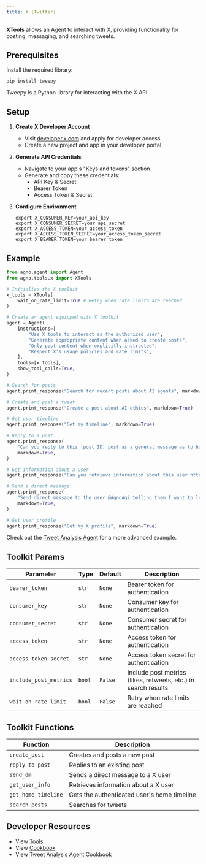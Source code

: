 ```yaml
---
title: X (Twitter)
---
```


**XTools** allows an Agent to interact with X, providing functionality for posting, messaging, and searching tweets.

## Prerequisites

Install the required library:

```shell
pip install tweepy
```

<Info>Tweepy is a Python library for interacting with the X API.</Info>

## Setup

1. **Create X Developer Account**
   - Visit [developer.x.com](https://developer.x.com) and apply for developer access
   - Create a new project and app in your developer portal

2. **Generate API Credentials**
   - Navigate to your app's "Keys and tokens" section
   - Generate and copy these credentials:
     - API Key & Secret
     - Bearer Token  
     - Access Token & Secret

3. **Configure Environment**
   ```shell
   export X_CONSUMER_KEY=your_api_key
   export X_CONSUMER_SECRET=your_api_secret
   export X_ACCESS_TOKEN=your_access_token
   export X_ACCESS_TOKEN_SECRET=your_access_token_secret
   export X_BEARER_TOKEN=your_bearer_token
   ```

## Example

```python cookbook/tools/x_tools.py
from agno.agent import Agent
from agno.tools.x import XTools

# Initialize the X toolkit
x_tools = XTools(
    wait_on_rate_limit=True # Retry when rate limits are reached
) 

# Create an agent equipped with X toolkit
agent = Agent(
    instructions=[
        "Use X tools to interact as the authorized user",
        "Generate appropriate content when asked to create posts",
        "Only post content when explicitly instructed",
        "Respect X's usage policies and rate limits",
    ],
    tools=[x_tools],
    show_tool_calls=True,
)

# Search for posts
agent.print_response("Search for recent posts about AI agents", markdown=True)

# Create and post a tweet
agent.print_response("Create a post about AI ethics", markdown=True)

# Get user timeline
agent.print_response("Get my timeline", markdown=True)

# Reply to a post
agent.print_response(
    "Can you reply to this [post ID] post as a general message as to how great this project is: https://x.com/AgnoAgi",
    markdown=True,
)

# Get information about a user
agent.print_response("Can you retrieve information about this user https://x.com/AgnoAgi ", markdown=True)

# Send a direct message
agent.print_response(
    "Send direct message to the user @AgnoAgi telling them I want to learn more about them and a link to their community.",
    markdown=True,
)

# Get user profile
agent.print_response("Get my X profile", markdown=True)
```

<Note> Check out the [Tweet Analysis Agent](/examples/agents/tweet-analysis-agent) for a more advanced example. </Note>

## Toolkit Params

| Parameter               | Type                | Default | Description                                                      |
| ----------------------- | ------------------- | ------- | ---------------------------------------------------------------- |
| `bearer_token`          | `str`     | `None`  | Bearer token for authentication                                  |
| `consumer_key`          | `str`     | `None`  | Consumer key for authentication                                  |
| `consumer_secret`       | `str`     | `None`  | Consumer secret for authentication                               |
| `access_token`          | `str`     | `None`  | Access token for authentication                                  |
| `access_token_secret`   | `str`     | `None`  | Access token secret for authentication                          |
| `include_post_metrics`  | `bool`              | `False` | Include post metrics (likes, retweets, etc.) in search results |
| `wait_on_rate_limit`    | `bool`              | `False` | Retry when rate limits are reached                               |

## Toolkit Functions

| Function            | Description                                 |
| ------------------- | ------------------------------------------- |
| `create_post`      | Creates and posts a new post               |
| `reply_to_post`    | Replies to an existing post                |
| `send_dm`           | Sends a direct message to a X user    |
| `get_user_info`     | Retrieves information about a X user  |
| `get_home_timeline` | Gets the authenticated user's home timeline |
| `search_posts`      | Searches for tweets                          |

## Developer Resources

- View [Tools](https://github.com/agno-agi/agno/blob/main/libs/agno/agno/tools/x.py)
- View [Cookbook](https://github.com/agno-agi/agno/blob/main/cookbook/tools/x_tools.py)
- View [Tweet Analysis Agent Cookbook](https://github.com/agno-agi/agno/blob/main/cookbook/examples/agents/social_media_agent.py)
